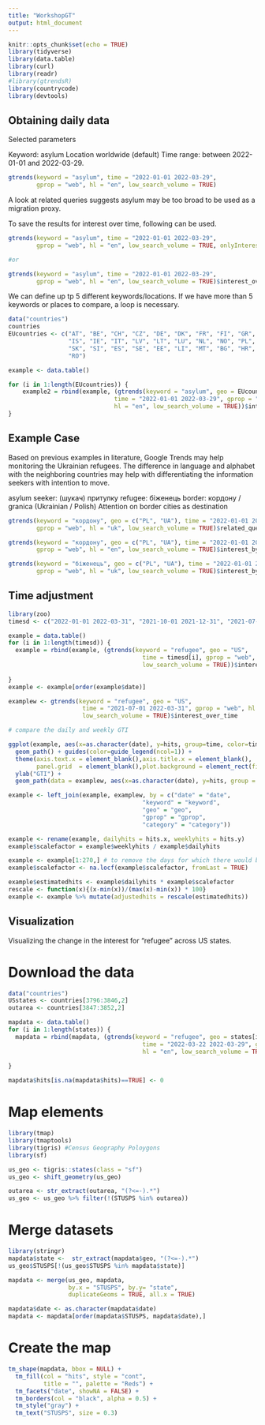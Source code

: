 ```yaml
---
title: "WorkshopGT"
output: html_document
---
```


```r
knitr::opts_chunk$set(echo = TRUE)
library(tidyverse)
library(data.table)
library(curl)
library(readr)
#library(gtrendsR)
library(countrycode)
library(devtools)
```

## Obtaining daily data

Selected parameters

Keyword: asylum
Location worldwide (default)
Time range: between 2022-01-01 and 2022-03-29. 

```r
gtrends(keyword = "asylum", time = "2022-01-01 2022-03-29",
        gprop = "web", hl = "en", low_search_volume = TRUE)
```

A look at related queries suggests asylum may be too broad to be used as a migration proxy.

To save the results for interest over time, following can be used. 

```r
gtrends(keyword = "asylum", time = "2022-01-01 2022-03-29",
        gprop = "web", hl = "en", low_search_volume = TRUE, onlyInterest = TRUE)

#or

gtrends(keyword = "asylum", time = "2022-01-01 2022-03-29",
        gprop = "web", hl = "en", low_search_volume = TRUE)$interest_over_time
```

We can define up tp 5 different keywords/locations. If we have more than 5 keywords or places to compare, a loop is necessary.

```r
data("countries")
countries
EUcountries <- c("AT", "BE", "CH", "CZ", "DE", "DK", "FR", "FI", "GR", "HU",
                 "IS", "IE", "IT", "LV", "LT", "LU", "NL", "NO", "PL", "PT",
                 "SK", "SI", "ES", "SE", "EE", "LI", "MT", "BG", "HR", "CY",
                 "RO")

example <- data.table()

for (i in 1:length(EUcountries)) {
    example2 = rbind(example, (gtrends(keyword = "asylum", geo = EUcountries[i],
                              time = "2022-01-01 2022-03-29", gprop = "web",
                              hl = "en", low_search_volume = TRUE))$interest_over_time)
}

```

## Example Case

Based on previous examples in literature, Google Trends may help monitoring the Ukrainian refugees. The difference in language and alphabet with the neighboring countries may help with differentiating the information seekers with intention to move.

asylum seeker: (шукач) притулку
refugee: біженець
border: кордону / granica (Ukrainian / Polish)
Attention on border cities as destination

```r
gtrends(keyword = "кордону", geo = c("PL", "UA"), time = "2022-01-01 2022-03-29",
        gprop = "web", hl = "uk", low_search_volume = TRUE)$related_queries

gtrends(keyword = "кордону", geo = c("PL", "UA"), time = "2022-01-01 2022-03-29",
        gprop = "web", hl = "en", low_search_volume = TRUE)$interest_by_city

gtrends(keyword = "біженець", geo = c("PL", "UA"), time = "2022-01-01 2022-03-29",
        gprop = "web", hl = "uk", low_search_volume = TRUE)$interest_by_city
```

## Time adjustment

```r
library(zoo)
timesd <- c("2022-01-01 2022-03-31", "2021-10-01 2021-12-31", "2021-07-01 2021-09-30") 

example = data.table()
for (i in 1:length(timesd)) {
  example = rbind(example, (gtrends(keyword = "refugee", geo = "US",
                                      time = timesd[i], gprop = "web", hl = "en",
                                      low_search_volume = TRUE))$interest_over_time)
  
}
example <- example[order(example$date)]

examplew <- gtrends(keyword = "refugee", geo = "US",
                     time = "2021-07-01 2022-03-31", gprop = "web", hl = "en",
                     low_search_volume = TRUE)$interest_over_time

# compare the daily and weekly GTI

ggplot(example, aes(x=as.character(date), y=hits, group=time, color=time)) +
  geom_path() + guides(color=guide_legend(ncol=1)) +
  theme(axis.text.x = element_blank(),axis.title.x = element_blank(),
        panel.grid  = element_blank(),plot.background = element_rect(fill = "gray")) +
  ylab("GTI") + 
  geom_path(data = examplew, aes(x=as.character(date), y=hits, group = time), color = "black")

example <- left_join(example, examplew, by = c("date" = "date",
                                      "keyword" = "keyword",
                                      "geo" = "geo",
                                      "gprop" = "gprop",
                                      "category" = "category")) 

example <- rename(example, dailyhits = hits.x, weeklyhits = hits.y)
example$scalefactor = example$weeklyhits / example$dailyhits

example <- example[1:270,] # to remove the days for which there would be no adjustment factor
example$scalefactor <- na.locf(example$scalefactor, fromLast = TRUE)

example$estimatedhits <- example$dailyhits * example$scalefactor
rescale <- function(x){(x-min(x))/(max(x)-min(x)) * 100}
example <- example %>% mutate(adjustedhits = rescale(estimatedhits))


```

## Visualization

Visualizing the change in the interest for "refugee" across US states.

# Download the data

```r
data("countries")
USstates <- countries[3796:3846,2]
outarea <- countries[3847:3852,2]

mapdata <- data.table()
for (i in 1:length(states)) {
  mapdata = rbind(mapdata, (gtrends(keyword = "refugee", geo = states[i],
                                      time = "2022-03-22 2022-03-29", gprop = "web",
                                      hl = "en", low_search_volume = TRUE))$interest_over_time)
  
}

mapdata$hits[is.na(mapdata$hits)==TRUE] <- 0
```

# Map elements

```r
library(tmap)            
library(tmaptools) 
library(tigris) #Census Geography Poloygons
library(sf)

us_geo <- tigris::states(class = "sf")
us_geo <- shift_geometry(us_geo)

outarea <- str_extract(outarea, "(?<=-).*")
us_geo <- us_geo %>% filter(!(STUSPS %in% outarea))
```

# Merge datasets

```r
library(stringr)
mapdata$state <-  str_extract(mapdata$geo, "(?<=-).*")
us_geo$STUSPS[!(us_geo$STUSPS %in% mapdata$state)]

mapdata <- merge(us_geo, mapdata,
                 by.x = "STUSPS", by.y= "state",
                 duplicateGeoms = TRUE, all.x = TRUE)

mapdata$date <- as.character(mapdata$date)
mapdata <- mapdata[order(mapdata$STUSPS, mapdata$date),]
```

# Create the map

```r
tm_shape(mapdata, bbox = NULL) +
  tm_fill(col = "hits", style = "cont",
          title = "", palette = "Reds") +
  tm_facets("date", showNA = FALSE) +
  tm_borders(col = "black", alpha = 0.5) +
  tm_style("gray") +
  tm_text("STUSPS", size = 0.3)
```


